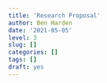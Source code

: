 ```yaml
---
title: 'Research Proposal'
author: Ben Harden
date: '2021-05-05'
level: 3
slug: []
categories: []
tags: []
draft: yes
---
```

